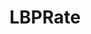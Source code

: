 ---
title: "LBPRate"
publishedAt: "13-01-2018"
active: false
description: "Allowing you to see the Lebanese Pound Rate and everything related with one command."
image: "/img/content/project/discord-bots/lbprate.png"
links:
  github: "https://github.com/Berry-Studios/LBPRateBot"
tags: "discord, discord bot, discord.py, dpy, pycord, py-cord, discord bot development, lbprate, python"
---